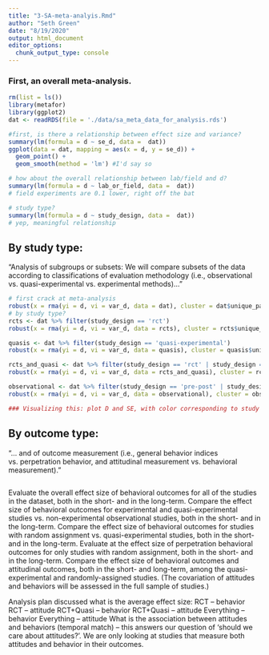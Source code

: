 ```yaml
---
title: "3-SA-meta-analyis.Rmd"
author: "Seth Green"
date: "8/19/2020"
output: html_document
editor_options: 
  chunk_output_type: console
---
```


### First, an overall meta-analysis. 
```r
rm(list = ls())
library(metafor)
library(ggplot2)
dat <- readRDS(file = './data/sa_meta_data_for_analysis.rds')
```

```r

#first, is there a relationship between effect size and variance?
summary(lm(formula = d ~ se_d, data =  dat))
ggplot(data = dat, mapping = aes(x = d, y = se_d)) + 
  geom_point() + 
  geom_smooth(method = 'lm') #I'd say so

# how about the overall relationship between lab/field and d? 
summary(lm(formula = d ~ lab_or_field, data =  dat)) 
# field experiments are 0.1 lower, right off the bat

# study type?
summary(lm(formula = d ~ study_design, data =  dat)) 
# yep, meaningful relationship
```


## By study type:
"Analysis of subgroups or subsets: We will compare subsets of the data according to classifications of evaluation methodology (i.e., observational vs. quasi-experimental vs. experimental methods)..."
```r
# first crack at meta-analysis
robust(x = rma(yi = d, vi = var_d, data = dat), cluster = dat$unique_paper_id)
# by study type?
rcts <- dat %>% filter(study_design == 'rct')
robust(x = rma(yi = d, vi = var_d, data = rcts), cluster = rcts$unique_paper_id)

quasis <- dat %>% filter(study_design == 'quasi-experimental')
robust(x = rma(yi = d, vi = var_d, data = quasis), cluster = quasis$unique_paper_id)

rcts_and_quasi <- dat %>% filter(study_design == 'rct' | study_design == 'quasi-experimental')
robust(x = rma(yi = d, vi = var_d, data = rcts_and_quasi), cluster = rcts_and_quasi$unique_paper_id)

observational <- dat %>% filter(study_design == 'pre-post' | study_design == 'cross-sectional')
robust(x = rma(yi = d, vi = var_d, data = observational), cluster = observational$unique_paper_id)

### Visualizing this: plot D and SE, with color corresponding to study type and shape corresponding to lab or field

```

## By outcome type:

"... and of outcome measurement (i.e., general behavior indices vs. perpetration behavior, and attitudinal measurement vs. behavioral measurement)."

```r



```

Evaluate the overall effect size of behavioral outcomes for all of the studies in the dataset, both in the short- and in the long-term. 
Compare the effect size of behavioral outcomes for experimental and quasi-experimental studies vs. non-experimental observational studies, both in the short- and in the long-term. 
Compare the effect size of behavioral outcomes for studies with random assignment vs. quasi-experimental studies, both in the short- and in the long-term. 
Evaluate at the effect size of perpetration behavioral outcomes for only studies with random assignment, both in the short- and in the long-term. 
Compare the effect size of behavioral outcomes and attitudinal outcomes, both in the short- and long-term, among the quasi-experimental and randomly-assigned studies. (The covariation of attitudes and behaviors will be assessed in the full sample of studies.)

Analysis plan discussed 
what is the average effect size:
RCT – behavior
RCT – attitude
RCT+Quasi – behavior
RCT+Quasi – attitude
Everything – behavior
Everything – attitude
What is the association between attitudes and behaviors (temporal match) – this answers our question of ‘should we care about attitudes?’. We are only looking at studies that measure both attitudes and behavior in their outcomes. 
